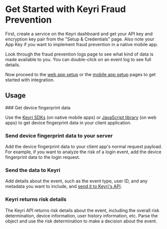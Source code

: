 
# Get Started with Keyri Fraud Prevention

First, create a service on the Keyri dashboard and get your API key and
encryption key pair from the "Setup & Credentials" page. Also note your App Key
if you want to implement fraud prevention in a native mobile app.

Look through the fraud prevention logs page to see what kind of data is made
available to you. You can double-click on an event log to see full details.

Now proceed to the [web app setup](/fraud-prevention/web-app-setup) or the
[mobile app setup](/fraud-prevention/mobile-app-setup) pages to get started with
integration.

## Usage

<Steps>
### Get device fingerprint data

Use the [Keyri SDKs](/fraud-prevention/mobile-app-setup) (on native mobile apps)
or [JavaScript library](/fraud-prevention/web-app-setup.) (on web apps) to get
device fingerprint data in your client application.

### Send device fingerprint data to your server

Add the device fingerprint data to your client app's normal request payload. For
example, if you want to analyze the risk of a login event, add the device
fingerprint data to the login request.

### Send the data to Keyri

Add details about the event, such as the event type, user ID, and any metadata
you want to include, and
[send it to Keyri's API](/fraud-prevention/server-setup).

### Keyri returns risk details

The Keyri API returns risk details about the event, including the overall risk
determination, device information, user history information, etc. Parse the
object and use the risk determination to make a decision about the event.

</Steps>
